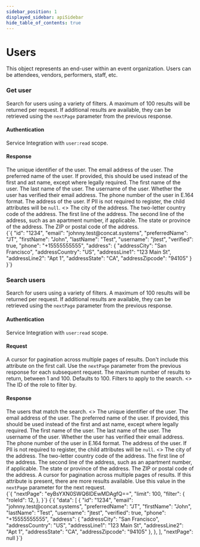```yaml
---
sidebar_position: 1
displayed_sidebar: apiSidebar
hide_table_of_contents: true
---
```


# Users

<splitColumn>
  <div>
    This object represents an end-user within an event organization. Users can be attendees, vendors, performers, staff, etc.
  </div>
  <restList>
    <restElement method='GET' path='/api/v0/users/{userId}' anchor='get-user' />
    <restElement method='POST' path='/api/v0/users/search' anchor='search-users' />
  </restList>
</splitColumn>

### Get user 

<splitColumn>
  <div>
    <p>
      Search for users using a variety of filters. A maximum of 100 results will be returned per request. If additional results are available, they can be retrieved using the <code>nextPage</code> parameter from the previous response.
    </p>
    <h4>Authentication</h4>
    <div>
      <link to="/docs/api/gettingstarted/oauth">Service Integration</link> with <code>user:read</code> scope.
    </div>
    <div style={{ marginBottom: '1.5rem' }} />
    <h4>Response</h4>
    <attribute id="su-resp-id" name="id" type="string" response>
      The unique identifier of the user.
    </attribute>
    <attribute id="su-resp-email" name="email" type="string" response>
      The email address of the user.
    </attribute>
    <attribute id="su-resp-preferredName" name="preferredName" type="string" response optional>
      The preferred name of the user. If provided, this should be used instead of the first and ast name, except where legally required.
    </attribute>
    <attribute id="su-resp-firstName" name="firstName" type="string" response>
      The first name of the user.
    </attribute>
    <attribute id="su-resp-lastName" name="lastName" type="string" response>
      The last name of the user.
    </attribute>
    <attribute id="su-resp-username" name="username" type="string" response>
      The username of the user.
    </attribute>
    <attribute id="su-resp-verified" name="verified" type="boolean" response>
      Whether the user has verified their email address.
    </attribute>
    <attribute id="su-resp-phone" name="phone" type="boolean" response>
      The phone number of the user in E.164 format.
    </attribute>
    <parentAttribute id="su-resp-address" name="address" type="Address" response optional>
      <span>The address of the user. If PII is not required to register, the child attributes will be <code>null</code>.</span>
      <>
        <attribute id="su-resp-addr-addressCity" name="addressCity" type="string" response>
          The city of the address.
        </attribute>
        <attribute id="su-resp-addr-addressCountry" name="addressCountry" type="string" response>
          The two-letter country code of the address.
        </attribute>
        <attribute id="su-resp-addr-addressLine1" name="addressLine1" type="string" response>
          The first line of the address.
        </attribute>
        <attribute id="su-resp-addr-addressLine2" name="addressLine2" type="string" response optional>
          The second line of the address, such as an apartment number, if applicable.
        </attribute>
        <attribute id="su-resp-addr-addressState" name="addressState" type="string" response>
          The state or province of the address.
        </attribute>
        <attribute id="su-resp-addr-addressZipcode" name="addressZipcode" type="string" response>
          The ZIP or postal code of the address.
        </attribute>
      </>
    </parentAttribute>
  </div>
  <div>
    <exampleBox method='GET' header='/api/v0/users/:id' headerSubText='JSON'>
      {`{
  "id": "1234",
  "email": "johnny.test@concat.systems",
  "preferredName": "JT",
  "firstName": "John",
  "lastName": "Test",
  "username": "jtest",
  "verified": true,
  "phone": "+15555555555",
  "address": {
    "addressCity": "San Francisco",
    "addressCountry": "US",
    "addressLine1": "123 Main St",
    "addressLine2": "Apt 1",
    "addressState": "CA",
    "addressZipcode": "94105"
  }
}`}
    </exampleBox>
  </div>
</splitColumn>


### Search users

<splitColumn>
  <div>
    <p>
      Search for users using a variety of filters. A maximum of 100 results will be returned per request. If additional results are available, they can be retrieved using the <code>nextPage</code> parameter from the previous response.
    </p>
    <h4>Authentication</h4>
    <div>
      <link to="/docs/api/gettingstarted/oauth">Service Integration</link> with <code>user:read</code> scope.
    </div>
    <div style={{ marginBottom: '1.5rem' }} />
    <h4>Request</h4>
    <attribute id="su-nextPage" name="nextPage" type="string" optional>
      A cursor for pagination across multiple pages of results. Don't include this attribute on the first call. Use the <code>nextPage</code> parameter from the previous response for each subsequent request.
    </attribute>
    <attribute id="su-limit" name="limit" type="number" optional>
      The maximum number of results to return, between 1 and 100. Defaults to 100.
    </attribute>
    <parentAttribute id="su-filter" name="filter" type="object" optional>
      <span>Filters to apply to the search.</span>
      <>
        <attribute id="su-flr-roleId" name="roleId" type="number" optional>
          The ID of the role to filter by.
        </attribute>
      </>
    </parentAttribute>
    <div style={{ marginBottom: '1.5rem' }} />
    <h4>Response</h4>
    <parentAttribute id="su-resp-data" name="data" type="Array of User" response optional>
      <span>The users that match the search.</span>
      <>
        <attribute id="su-resp-id" name="id" type="string" response>
          The unique identifier of the user.
        </attribute>
        <attribute id="su-resp-email" name="email" type="string" response>
          The email address of the user.
        </attribute>
        <attribute id="su-resp-preferredName" name="preferredName" type="string" response optional>
          The preferred name of the user. If provided, this should be used instead of the first and ast name, except where legally required.
        </attribute>
        <attribute id="su-resp-firstName" name="firstName" type="string" response>
          The first name of the user.
        </attribute>
        <attribute id="su-resp-lastName" name="lastName" type="string" response>
          The last name of the user.
        </attribute>
        <attribute id="su-resp-username" name="username" type="string" response>
          The username of the user.
        </attribute>
        <attribute id="su-resp-verified" name="verified" type="boolean" response>
          Whether the user has verified their email address.
        </attribute>
        <attribute id="su-resp-phone" name="phone" type="boolean" response>
          The phone number of the user in E.164 format.
        </attribute>
        <parentAttribute id="su-resp-address" name="address" type="Address" response optional>
          <span>The address of the user. If PII is not required to register, the child attributes will be <code>null</code>.</span>
          <>
            <attribute id="su-resp-addr-addressCity" name="addressCity" type="string" response>
              The city of the address.
            </attribute>
            <attribute id="su-resp-addr-addressCountry" name="addressCountry" type="string" response>
              The two-letter country code of the address.
            </attribute>
            <attribute id="su-resp-addr-addressLine1" name="addressLine1" type="string" response>
              The first line of the address.
            </attribute>
            <attribute id="su-resp-addr-addressLine2" name="addressLine2" type="string" response optional>
              The second line of the address, such as an apartment number, if applicable.
            </attribute>
            <attribute id="su-resp-addr-addressState" name="addressState" type="string" response>
              The state or province of the address.
            </attribute>
            <attribute id="su-resp-addr-addressZipcode" name="addressZipcode" type="string" response>
              The ZIP or postal code of the address.
            </attribute>
          </>
        </parentAttribute>
      </>
    </parentAttribute>
    <attribute id="su-resp-nextPage" name="nextPage" type="string" response optional>
      A cursor for pagination across multiple pages of results. If this attribute is present, there are more results available. Use this value in the <code>nextPage</code> parameter for the next request.
    </attribute>
  </div>
  <div>
    <exampleBox method='POST' header='/api/v0/users/search' headerSubText='JSON'>
      {`{
  "nextPage": "eyBsYXN0SWQ6IDEwMDAgfQ==",
  "limit": 100,
  "filter": {
    "roleId": 12,
  },
}`}
    </exampleBox>
    <exampleBox header='Response' headerSubText='application/json'>
      {`{
  "data": [
    {
      "id": "1234",
      "email": "johnny.test@concat.systems",
      "preferredName": "JT",
      "firstName": "John",
      "lastName": "Test",
      "username": "jtest",
      "verified": true,
      "phone": "+15555555555",
      "address": {
        "addressCity": "San Francisco",
        "addressCountry": "US",
        "addressLine1": "123 Main St",
        "addressLine2": "Apt 1",
        "addressState": "CA",
        "addressZipcode": "94105"
      },
    },
  ],
  "nextPage": null
}`}
    </exampleBox>
  </div>
</splitColumn>